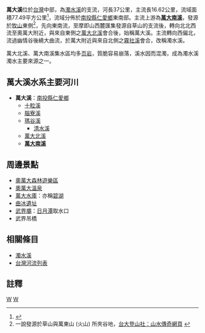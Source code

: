 {{Infobox River
  | river_name      = 萬大溪
  | native_name     = 
  | image_name      = 
  | image_size      = 
  | caption         = 
  | origin          = [[牧山|牧山]]
  | mouth           = 萬大
  | progression     = [[濁水溪|濁水溪]]
  | basin_countries = 
  | location        = [[南投縣|南投縣]][[仁愛鄉|仁愛鄉]]東南部
  | length          = {{convert|37|km|}}<br/> 主流長16.62公里
  | elevation       = 
  | mouth_elevation = 
  | discharge       = 
  | watershed       = 77.49平方公里
}}
'''萬大溪'''位於[[台灣|台灣]]中部，為[[濁水溪|濁水溪]]的支流，河長37公里，主流長16.62公里，流域面積77.49平方公里<ref name="fcu">{{cite web|language=zh-tw|url=http://www.he.fcu.edu.tw/wSite/public/Attachment/f1301630020022.pdf|title=濁水溪流域治理及河川環境營造概述|author=林蔚榮|publisher=逢甲大學水利工程與資源保育學系工程參訪簡報|date=2011年4月6日|accessdate=2015-09-08|archive-date=2019-02-21|archive-url=https://web.archive.org/web/20190221052438/http://www.he.fcu.edu.tw/wSite/public/Attachment/f1301630020022.pdf|dead-url=no}}</ref>，流域分佈於[[南投縣|南投縣]][[仁愛鄉|仁愛鄉]]東南部。主流上游為'''[[萬大南溪|萬大南溪]]'''，發源於[[牧山|牧山]]東側<ref name="山水傳奇">一說發源於草山與萬東山 (火山) 所夾谷地，[http://club.ntu.edu.tw/~mtclub/database/nature.htm 台大登山社：山水傳奇網頁] {{webarchive|url=https://web.archive.org/web/20131224110233/http://club.ntu.edu.tw/~mtclub/database/nature.htm |date=2013-12-24 }}</ref>，先向東南流，至摩即山西麓匯集發源自草山的支流後，轉向北北西流至奧萬大附近，與來自東側之[[萬大北溪|萬大北溪]]會合後，始稱萬大溪。主流轉向西偏北，流過幽情谷後繞大曲流，於萬大附近與來自北側之[[霧社溪|霧社溪]]會合，改稱濁水溪。

萬大北溪、萬大南溪集水區均多[[页岩|页岩]]，質脆容易崩落，溪水因而混濁，成為濁水溪濁水主要來源之一。

==萬大溪水系主要河川==
*'''萬大溪'''：[[南投縣|南投縣]][[仁愛鄉|仁愛鄉]]
**[[十粒溪|十粒溪]]
**[[腦寮溪|腦寮溪]]
**[[瑪谷溪|瑪谷溪]]
***[[清水溪_(仁愛鄉)|清水溪]]
**[[萬大北溪|萬大北溪]]
**'''[[萬大南溪|萬大南溪]]'''

==周邊景點==
*[[奧萬大森林遊樂區|奧萬大森林遊樂區]]
*[[奧萬大溫泉|奧萬大溫泉]]
*[[萬大水庫|萬大水庫]]：亦稱[[碧湖|碧湖]]
*[[曲冰遺址|曲冰遺址]]
*[[武界壩|武界壩]]：[[日月潭|日月潭]]取水口
*武界吊橋

==相關條目==
*[[濁水溪|濁水溪]]
*[[台灣河流列表|台灣河流列表]]

==註釋==
<div class="references-small">
<references />
</div>

{{濁水溪}}
{{台灣河流}}
[[Category:濁水溪水系|W]]
[[Category:南投縣河川|W]]